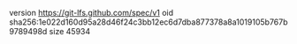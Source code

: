 version https://git-lfs.github.com/spec/v1
oid sha256:1e022d160d95a28d46f24c3bb12ec6d7dba877378a8a1019105b767b9789498d
size 45934
